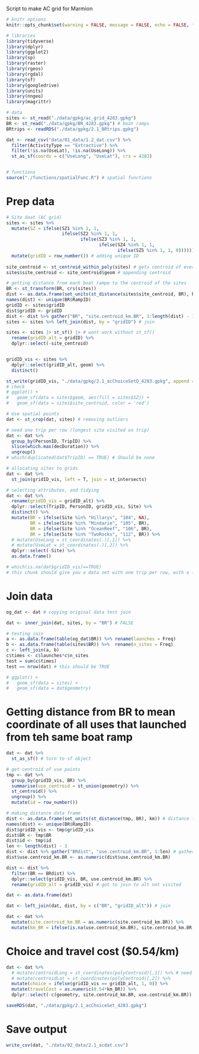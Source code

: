 Script to make AC grid for Marmion

```r
# knitr options
knitr::opts_chunk$set(warning = FALSE, message = FALSE, echo = FALSE, fig.align = 'center', fig.width = 10, fig.height = 7) 

# libraries 
library(tidyverse)
library(dplyr)
library(ggplot2)
library(sp)
library(raster)
library(rgeos)
library(rgdal)
library(sf)
library(googledrive)
library(units)
library(nngeo)
library(magrittr)

# data
sites <- st_read("./data/gpkg/ac_grid_4283.gpkg")
BR <- st_read("./data/gpkg/BR_4283.gpkg") # boat ramps
BRtrips <- readRDS("./data/gpkg/2.1_BRtrips.gpkg")

dat <- read_csv("data/01_data/1.2_dat.csv") %>% 
  filter(ActivityType == "Extractive") %>%
  filter(!is.na(UseLat), !is.na(UseLong)) %>% 
  st_as_sf(coords = c("UseLong", "UseLat"), crs = 4283)


# functions
source("./functions/spatialFunc.R") # spatial functions
```

# Prep data
```r
# Site daat (AC grid)
sites <- sites %>% 
  mutate(SZ = ifelse(SZ1 %in% 1, 1, 
                     ifelse(SZ2 %in% 1, 1,
                            ifelse(SZ3 %in% 1, 1, 
                                   ifelse(SZ4 %in% 1, 1,
                                          ifelse(SZ5 %in% 1, 1, 0)))))) %>% # binary SZ  var
  mutate(gridID = row_number()) # adding unique ID
  
site_centroid <- st_centroid_within_poly(sites) # gets centroid of every grid cell
sites$site_centroid <- site_centroid$geom # appending centroid

# getting distance from each boat rampe to the centroid of the sites
BR <- st_transform(BR, crs(sites))
dist <- as.data.frame(set_units(st_distance(sites$site_centroid, BR), km)) 
names(dist) <- unique(BR$RampID)
gridID <- sites$gridID
dist$gridID <- gridID
dist <- dist %>% gather("BR", "site.centroid_km.BR", 1:length(dist) - 1) 
sites <- sites %>% left_join(dist, by = "gridID") # join 

sites <- sites |> st_sf() |> # wont work without st_sf()
  rename(gridID_alt = gridID) %>%
  dplyr::select(-site_centroid) 


gridID_vis <- sites %>% 
  dplyr::select(gridID_alt, geom) %>% 
  distinct() 

st_write(gridID_vis, "./data/gpkg/2.1_acChoiceSetQ_4283.gpkg", append = FALSE) # need to write with st_write to open in QGISRUMs
# check 
# ggplot() +
#   geom_sf(data = sites$geom, aes(fill = sites$SZ)) +
#   geom_sf(data = sites$site_centroid, color = 'red')
```


```r
# Use spatial points
dat <- st_crop(dat, sites) # removing outliers

# need one trip per row (longest site visited on trip)
dat <- dat %>% 
  group_by(PersonID, TripID) %>% 
  slice(which.max(decDuration)) %>% 
  ungroup()
# which(duplicated(dat$TripID) == TRUE) # Should be none

# allocating sites to grids
dat <- dat %>%
  st_join(gridID_vis, left = T, join = st_intersects)

# selecting attributes, and tidying
dat <- dat %>% 
  rename(gridID_vis = gridID_alt) %>% 
  dplyr::select(TripID, PersonID, gridID_vis, Site) %>% 
  distinct() %>% 
  mutate(BR = ifelse(Site %in% "Hillarys", "104", NA),
         BR = ifelse(Site %in% "Mindarie", "105", BR),
         BR = ifelse(Site %in% "OceanReef", "106", BR),
         BR = ifelse(Site %in% "TwoRocks", "112", BR)) %>% 
  # mutate(UseLong = st_coordinates(.)[,1]) %>% 
  # mutate(UseLat = st_coordinates(.)[,2]) %>% 
  dplyr::select(-Site) %>% 
  as.data.frame()

# which(is.na(dat$gridID_vis)==TRUE)
# this chunk should give you a data set with one trip per row, with a few trip/fisher attributes and the ID of visited grids 
```

# Join data
```r
og_dat <- dat # copying original data test join

dat <- inner_join(dat, sites, by = "BR") # FALSE

# testing join
a <- as.data.frame(table(og_dat$BR)) %>% rename(launches = Freq)
b <- as.data.frame(table(sites$BR)) %>%  rename(n_sites = Freq)
c <- left_join(a, b)
c$times <- c$launches*c$n_sites
test = sum(c$times)
test == nrow(dat) # this should be TRUE

# ggplot() +
#   geom_sf(data = sites) +
#   geom_sf(data = dat$geometry)
```

# Getting distance from BR to mean coordinate of all uses that launched from teh same boat ramp
```r
dat <- dat %>% 
  st_as_sf() # turn to sf object

# get centroid of use points
tmp <- dat %>%
  group_by(gridID_vis, BR) %>%
  summarise(use_centroid = st_union(geometry)) %>%
  st_centroid() %>%
  ungroup() %>%
  mutate(id = row_number())

# making distance data frame
dist <- as.data.frame(set_units(st_distance(tmp, BR), km)) # distance from use centroid to each BR
names(dist) <- unique(BR$RampID) 
dist$gridID_vis <- tmp$gridID_vis 
dist$BR <- tmp$BR 
dist$id <- tmp$id 
len <- length(dist) - 3 
dist <- dist %>% gather("BRdist", "use.centroid_km.BR", 1:len) # gather
dist$use.centroid_km.BR <- as.numeric(dist$use.centroid_km.BR) 

dist <- dist %>% 
  filter(BR == BRdist) %>% 
  dplyr::select(gridID_vis, BR, use.centroid_km.BR) %>% 
  rename(gridID_alt = gridID_vis) # got to join to alt not visited

dat <- as.data.frame(dat)

dat <- left_join(dat, dist, by = c("BR", "gridID_alt")) # join

dat <- dat %>% 
  mutate(site.centroid_km.BR = as.numeric(site.centroid_km.BR)) %>% 
  mutate(km_BR = ifelse(is.na(use.centroid_km.BR), site.centroid_km.BR, use.centroid_km.BR)) # distance tc to be measured from
```

# Choice and travel cost ($0.54/km)
```r
dat <- dat %>% 
  # mutate(centroidLong = st_coordinates(polyCentroid)[,1]) %>% # need this is using dynamic variables
  # mutate(centroidLat = st_coordinates(polyCentroid)[,2]) %>%
  mutate(choice = ifelse(gridID_vis == gridID_alt, 1, 0)) %>% 
  mutate(travelCost = as.numeric(0.54*km_BR)) %>% 
  dplyr::select(-c(geometry, site.centroid_km.BR, use.centroid_km.BR))
```

```r
saveRDS(dat, "./data/gpkg/2.1_acChoiceSet_4283.gpkg")
```

# Save output
```r
write_csv(dat, "./data/02_data/2.1_acdat.csv")
```